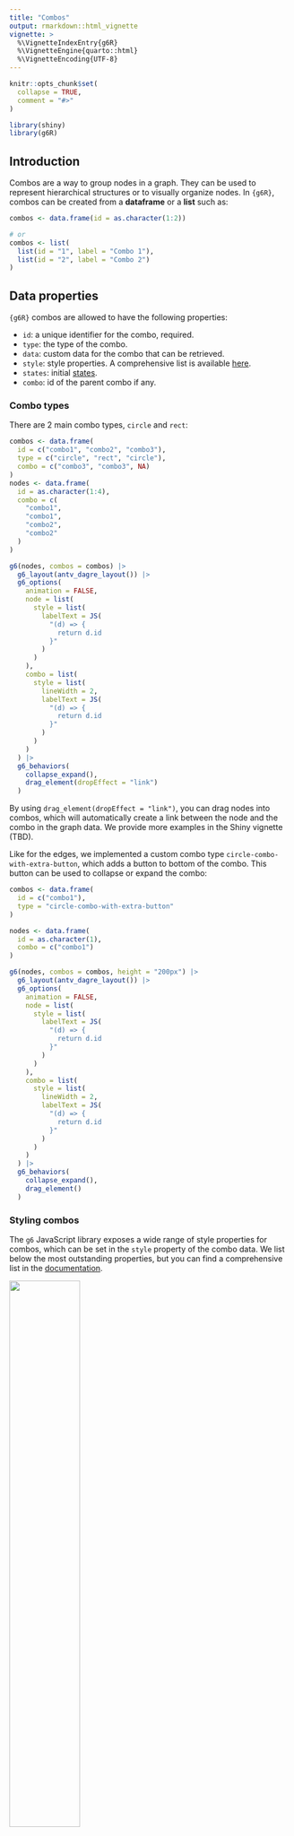```yaml
---
title: "Combos"
output: rmarkdown::html_vignette
vignette: >
  %\VignetteIndexEntry{g6R}
  %\VignetteEngine{quarto::html}
  %\VignetteEncoding{UTF-8}
---
```


```r
knitr::opts_chunk$set(
  collapse = TRUE,
  comment = "#>"
)
```

```r
library(shiny)
library(g6R)
```

## Introduction

Combos are a way to group nodes in a graph. They can be used to represent hierarchical structures or to visually organize nodes. In `{g6R}`, combos can be created from a __dataframe__ or a __list__ such as:

```r
combos <- data.frame(id = as.character(1:2))

# or
combos <- list(
  list(id = "1", label = "Combo 1"),
  list(id = "2", label = "Combo 2")
)
```

## Data properties

`{g6R}` combos are allowed to have the following properties:

- `id`: a unique identifier for the combo, required.
- `type`: the type of the combo.
- `data`: custom data for the combo that can be retrieved.
- `style`: style properties. A comprehensive list is available [here](https://g6.antv.antgroup.com/en/manual/element/combo/build-in/base-combo#style).
- `states`: initial [states](https://g6.antv.antgroup.com/en/manual/element/combo/build-in/base-combo#state).
- `combo`: id of the parent combo if any.

### Combo types

There are 2 main combo types, `circle` and `rect`:

```r
combos <- data.frame(
  id = c("combo1", "combo2", "combo3"),
  type = c("circle", "rect", "circle"),
  combo = c("combo3", "combo3", NA)
)
nodes <- data.frame(
  id = as.character(1:4),
  combo = c(
    "combo1",
    "combo1",
    "combo2",
    "combo2"
  )
)

g6(nodes, combos = combos) |>
  g6_layout(antv_dagre_layout()) |>
  g6_options(
    animation = FALSE,
    node = list(
      style = list(
        labelText = JS(
          "(d) => {
            return d.id
          }"
        )
      )
    ),
    combo = list(
      style = list(
        lineWidth = 2,
        labelText = JS(
          "(d) => {
            return d.id
          }"
        )
      )
    )
  ) |>
  g6_behaviors(
    collapse_expand(),
    drag_element(dropEffect = "link")
  )
```

By using `drag_element(dropEffect = "link")`, you can drag nodes into combos, which will automatically create a link between the node and the combo in the graph data. We provide more examples in the Shiny vignette (TBD).

Like for the edges, we implemented a custom combo type `circle-combo-with-extra-button`, which adds a button to bottom of the combo. This button can be used to collapse or expand the combo:

```r
combos <- data.frame(
  id = c("combo1"),
  type = "circle-combo-with-extra-button"
)

nodes <- data.frame(
  id = as.character(1),
  combo = c("combo1")
)

g6(nodes, combos = combos, height = "200px") |>
  g6_layout(antv_dagre_layout()) |>
  g6_options(
    animation = FALSE,
    node = list(
      style = list(
        labelText = JS(
          "(d) => {
            return d.id
          }"
        )
      )
    ),
    combo = list(
      style = list(
        lineWidth = 2,
        labelText = JS(
          "(d) => {
            return d.id
          }"
        )
      )
    )
  ) |>
  g6_behaviors(
    collapse_expand(),
    drag_element()
  )
```

### Styling combos

The `g6` JavaScript library exposes a wide range of style properties for combos, which can be set in the `style` property of the combo data. We list below the most outstanding properties, but you can find a comprehensive list in the [documentation](https://g6.antv.antgroup.com/en/manual/element/combo/build-in/base-combo#style).

![](figures/combo.png){fig-align="center" width=50%}

#### Main graphic properties

These properties are used to define the main graphic [style](https://g6.antv.antgroup.com/en/manual/element/combo/build-in/base-combo#style) of the combo that depend when it is expanded or not, such as color, width, and line type. They can be applied at the global combo option level or at the individual combo level. Here is an example of how to set the color for all combo of the same graph:

```r
combos <- data.frame(id = c("combo1"))
nodes <- data.frame(
  id = as.character(1),
  combo = c("combo1")
)
g6(nodes, combos = combos, height = "200px") |>
  g6_layout(d3_force_layout()) |>
  g6_options(
    combo = list(
      style = list(
        fill = "#FFB6C1", # Combo fill color
        fillOpacity = 0.5, # Combo fill opacity
        stroke = "#000", # Combo border color
        lineWidth = 2, # Combo border width
        collapsedFill = "pink",
        collapsedStroke = "pink",
        collapsedSize = 10 # Default is 32
      )
    )
  ) |>
  g6_behaviors(
    collapse_expand(),
    drag_element()
  )
```

#### Label styling

Some common properties include label [styling](https://g6.antv.antgroup.com/en/manual/element/combo/build-in/base-combo#label-style):

```r
combos <- data.frame(id = c("combo1"))
nodes <- data.frame(
  id = as.character(1),
  combo = c("combo1")
)
g6(nodes, combos = combos, height = "200px") |>
  g6_layout(d3_force_layout()) |>
  g6_options(
    combo = list(
      style = list(
        label = TRUE, # Whether to display the combo label
        labelText = "Combo Name", # Label text content
        labelFill = "#000", # Label text color
        labelFontSize = 12, # Label font size
        labelFontWeight = "normal", # Label font weight
        labelPlacement = "bottom", # Position of the label relative to the main graphic of the combo
        labelBackground = TRUE, # Whether to display the combo label background
        labelBackgroundFill = "#000", # Label background fill
        labelBackgroundRadius = 10, # Label background corner radius
        labelBackgroundFillOpacity = 0.5 # Label background fill color opacity
      )
    )
  ) |>
  g6_behaviors(
    collapse_expand(),
    drag_element()
  )
```

### Color palette

```r
g6(poke$nodes, poke$edges, poke$combos) |>
  g6_layout(combo_combined_layout(spacing = 50)) |>
  g6_options(
    animation = FALSE,
    node = list(
      style = list(
        labelText = JS(
          "(d) => {
            return d.data.label
          }"
        )
      )
    ),
    edge = list(
      style = list(endArrow = TRUE)
    ),
    combo = list(
      style = list(
        fillOpacity = 0.5
      ),
      palette = list(
        type = "group", # use discret palette
        field = "family",
        color = "spectral"
      )
    )
  ) |>
  g6_behaviors(
    zoom_canvas(),
    collapse_expand(),
    drag_element()
  )
```